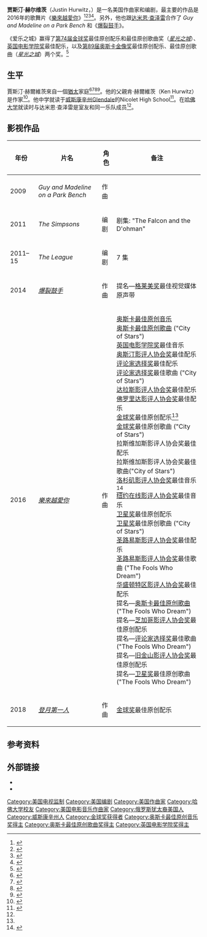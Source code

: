 {{noteTA
|G1=Show
|G2=Movie
|T=zh-hans:贾斯汀·赫尔维茨; zh-hant:賈斯汀·赫維玆
|1=zh-cn:爱乐之城; zh-tw:樂來越愛你; zh-hk:星聲夢裡人
}}
{{Infobox person
| name        =贾斯汀·赫尔维茨<br>Justin Hurwitz
| image       =Justin Hurwitz (30116702391) (cropped).jpg
| caption     = 2016年的赫尔维茨
| birthname   = 
| birth_date  = {{birth date and age|1985|01|22}}
| birth_place = [[美國|美國]][[加利福尼亞州|加利福尼亞州]][[洛杉磯|洛杉磯]]
| death_date  = 
| death_place = 
| education   = 大学
| alma_mater  = 尼科萊特高中<br>[[哈佛大学|哈佛大学]]
| occupation  = 作曲家和编剧
| known_for   = 
| alias       = 
| status      = 
| title       = 
| family      = 
| spouse      = 
| children    = 
| parents     = 肯·赫尔维茨<br>盖儿·赫尔维茨
| relatives   = 
| religion    =
| ethnicity   = [[犹太人|犹太人]]
| salary      = 
| networth    = 
| credits     = 
| agent       = 
| URL         =
}}

'''贾斯汀·赫尔维茨'''（Justin Hurwitz，{{bd|1985年|1月22日||}}）是一名美国作曲家和编剧，最主要的作品是2016年的歌舞片《[[樂來越愛你|樂來越愛你]]》<ref name="deadline.com">{{cite web|url=http://deadline.com/2016/12/emma-stone-la-la-land-damien-chazelle-justin-hurwitz-oscars-interview-1201866006/|title=How 'La La Land' Director Damien Chazelle, His Team & Lionsgate Faced The Music & Resurrected The Original Hollywood Musical|last=D'Alessandro|first=Anthony|date=December 10, 2016|publisher=[[Deadline.com|Deadline.com]]|accessdate=December 12, 2016|archive-date=2017-02-09|archive-url=https://web.archive.org/web/20170209214432/http://deadline.com/2016/12/emma-stone-la-la-land-damien-chazelle-justin-hurwitz-oscars-interview-1201866006/|dead-url=no}}</ref><ref name="yahoo_news">{{cite web|url=https://ca.news.yahoo.com/moonlight-named-best-picture-by-l-a-film-critics-032417581.html|title='Moonlight' Named Best Picture by L.A. Film Critics|work=[[Yahoo!|Yahoo!]]|accessdate=December 12, 2016|archive-date=2018-06-30|archive-url=https://web.archive.org/web/20180630000232/https://ca.news.yahoo.com/moonlight-named-best-picture-by-l-a-film-critics-032417581.html|dead-url=no}}</ref><ref name="atlantic">{{cite web|url=https://www.theatlantic.com/entertainment/archive/2016/12/la-la-land-review-damien-chazelle-ryan-gosling-emma-stone/510092/|title=The Novelty and Nostalgia of 'La La Land'|last=Orr|first=Christopher|date=December 9, 2016|work=[[The_Atlantic|The Atlantic]]|accessdate=December 12, 2016|archive-date=2019-02-22|archive-url=https://web.archive.org/web/20190222172752/https://www.theatlantic.com/entertainment/archive/2016/12/la-la-land-review-damien-chazelle-ryan-gosling-emma-stone/510092/|dead-url=no}}</ref><ref name="wheretowatch">{{cite news|url=https://www.wheretowatch.com/2014/09/whiplash-composer-justin-hurwitz-settles-the-score|title=Whiplash Composer Justin Hurwitz Settles the Score|date=September 23, 2014|author=Bryan Abrams|work=wheretowatch.com|accessdate=2017-01-31|archive-date=2017-10-21|archive-url=https://web.archive.org/web/20171021220036/https://www.wheretowatch.com/2014/09/whiplash-Composer-justin-hurwitz-settles-the-score|dead-url=no}}</ref>。另外，他也跟[[达米恩·查泽雷|达米恩·查泽雷]]合作了 ''Guy and Madeline on a Park Bench'' 和《[[爆裂鼓手|爆裂鼓手]]》。

《爱乐之城》赢得了[[第74届金球奖|第74届金球奖]]最佳原创配乐和最佳原创歌曲奖（''[[星光之城|星光之城]]''）、[[英国电影学院奖|英国电影学院奖]]最佳配乐，以及[[第89届奥斯卡金像奖|第89届奥斯卡金像奖]]最佳原创配乐、最佳原创歌曲（''[[星光之城|星光之城]]''）两个奖。<ref name="#1">{{cite web|title=Justin Hurwitz wins best original score in a motion picture at Golden Globes|url=http://www.hollywoodreporter.com/news/justin-hurwitz-wins-best-original-score-a-motion-picture-golden-globes-2017-960450|work=[[The_Hollywood_Reporter|The Hollywood Reporter]]|access-date=2017-01-31|archive-date=2018-09-06|archive-url=https://web.archive.org/web/20180906124524/https://www.hollywoodreporter.com/news/justin-hurwitz-wins-best-original-score-a-motion-picture-golden-globes-2017-960450|dead-url=no}}</ref>

== 生平 ==
賈斯汀·赫爾維茨來自一個[[猶太|猶太]]家庭<ref>{{Cite news|url=https://www.jweekly.com/2017/02/13/the-tribe-goes-to-the-oscars/|title=The tribe goes to the Oscars|author=|last=Bloom|first=Nate|date=February 13, 2017|work=|newspaper=J. The Jewish News of Northern California|accessdate=June 5, 2018|language=|archive-date=2019-03-31|archive-url=https://web.archive.org/web/20190331181330/https://www.jweekly.com/2017/02/13/the-tribe-goes-to-the-oscars/|dead-url=no}}</ref><ref>{{cite news|url=https://www.jta.org/2017/02/23/arts-entertainment/oscars-2017-7-unexpected-jewish-facts|title=Oscars 2017: 7 unexpected Jewish facts|author=|date=February 23, 2017|work=Jewish Telegraphic Agency|accessdate=|archive-date=2018-06-13|archive-url=https://web.archive.org/web/20180613084744/https://www.jta.org/2017/02/23/arts-entertainment/oscars-2017-7-unexpected-jewish-facts|dead-url=no}}</ref><ref>{{Cite news|url=http://jewishstandard.timesofisrael.com/the-tribe-goes-to-the-oscars-2017/|title=The tribe goes to the Oscars, 2017|author=|date=February 23, 2017|work=|newspaper=Jewish Standard|accessdate=May 20, 2018|language=|archive-date=2018-05-20|archive-url=https://web.archive.org/web/20180520131509/http://jewishstandard.timesofisrael.com/the-tribe-goes-to-the-oscars-2017/|dead-url=no}}</ref><ref>{{Cite web|url=https://www.jta.org/2017/01/24/arts-entertainment/la-la-land-ties-record-with-14-oscar-nominations-including-for-music-by-jewish-composer|title=‘La La Land’ ties record with 14 Oscar nominations, including for music by Jewish composer|accessdate=June 5, 2018|author=|date=January 24, 2017|work=Jewish Telegraphic Agency|publisher=|language=|archive-date=2017-01-26|archive-url=https://web.archive.org/web/20170126040406/http://www.jta.org/2017/01/24/arts-entertainment/la-la-land-ties-record-with-14-oscar-nominations-including-for-music-by-jewish-composer|dead-url=no}}</ref>。他的父親肯·赫爾維茨（Ken Hurwitz）是作家<ref>{{Cite news|url=https://www.jsonline.com/story/entertainment/music/2017/02/17/la-la-lands-justin-hurwitz-composing-music-lifelong-obsession/98029448/|title=Oscar-nominated 'La La Land' composer Justin Hurwitz got his start in Milwaukee|author=|last=Levy|first=Piet|date=February 17, 2017|work=|newspaper=Milwaukee Journal Sentinel|accessdate=June 5, 2018|language=}}</ref>。他中学就读于[[威斯康辛州|威斯康辛州]]Glendale的Nicolet High School<ref>{{cite news|url=http://www.jsonline.com/story/entertainment/movies/2017/01/08/nicolets-justin-hurwitz-wins-2-golden-globes/96325914/|title=Nicolet's Justin Hurwitz wins 2 Golden Globes|date=January 9, 2017|author=Chris Foran|work=[[Milwaukee_Journal_Sentinel|Milwaukee Journal Sentinel]]}}</ref>。在[[哈佛大学|哈佛大学]]就读时与达米恩·查泽雷是室友和同一乐队成员<ref name="wheretowatch" />。

==影视作品==
{| class="wikitable"
|-
! 年份 !! 片名 !! 角色 !! 备注
|-
| 2009 || ''Guy and Madeline on a Park Bench'' || 作曲 ||
|-
| 2011 || ''The Simpsons'' || 编剧 || 剧集: "The Falcon and the D'ohman"
|-
| 2011–15 || ''The League'' || 编剧 || 7 集
|-
| 2014 || ''[[爆裂鼓手|爆裂鼓手]]'' || 作曲 || 提名—[[格莱美奖|格莱美奖]]最佳视觉媒体原声带
|-
| 2016 || ''[[樂來越愛你|樂來越愛你]]'' || 作曲 || [[奥斯卡最佳原创音乐|奥斯卡最佳原创音乐]] <br />[[奥斯卡最佳原创歌曲|奥斯卡最佳原创歌曲]] ("City of Stars") <br />[[英国电影学院奖|英国电影学院奖]]最佳音乐 <br />[[奥斯汀影评人协会奖|奥斯汀影评人协会奖]]最佳配乐<br />[[评论家选择奖|评论家选择奖]]最佳配乐 <br /> [[评论家选择奖|评论家选择奖]]最佳歌曲 ("City of Stars") <br /> [[达拉斯影评人协会奖|达拉斯影评人协会奖]]最佳配乐 <br /> [[佛罗里达影评人协会奖|佛罗里达影评人协会奖]]最佳配乐 <br /> [[金球奖|金球奖]]最佳原创配乐<ref name="#1"/> <br /> [[金球奖|金球奖]]最佳原创歌曲 ("City of Stars")<br /> 拉斯维加斯影评人协会奖最佳配乐 <br /> 拉斯维加斯影评人协会奖最佳歌曲("City of Stars") <br /> [[洛杉矶影评人协会奖|洛杉矶影评人协会奖]]最佳音乐<ref>{{cite web|url=https://ca.news.yahoo.com/l-film-critics-voting-progress-updating-live-184033630.html|title=L.A. Film Critics Name 'Moonlight' Best Picture|work=[[Yahoo!|Yahoo!]]|accessdate=December 12, 2016|archive-date=2021-05-02|archive-url=https://web.archive.org/web/20210502112528/https://ca.news.yahoo.com/l-film-critics-voting-progress-updating-live-184033630.html|dead-url=no}}</ref> <br /> [[纽约在线影评人协会奖|纽约在线影评人协会奖]]最佳音乐 <br /> [[卫星奖|卫星奖]]最佳原创配乐 <br /> [[卫星奖|卫星奖]]最佳原创歌曲 ("City of Stars") <br /> [[圣路易斯影评人协会奖|圣路易斯影评人协会奖]]最佳配乐 <br /> [[圣路易斯影评人协会奖|圣路易斯影评人协会奖]]最佳歌曲 ("The Fools Who Dream") <br /> [[华盛顿特区影评人协会奖|华盛顿特区影评人协会奖]]最佳配乐 <br />提名—[[奥斯卡最佳原创歌曲|奥斯卡最佳原创歌曲]] ("The Fools Who Dream") <br /> 提名—[[芝加哥影评人协会奖|芝加哥影评人协会奖]]最佳原创配乐 <br /> 提名—[[评论家选择奖|评论家选择奖]]最佳歌曲 ("The Fools Who Dream") <br /> 提名—[[旧金山影评人协会奖|旧金山影评人协会奖]]最佳原创配乐 <br />提名—[[卫星奖|卫星奖]]最佳原创歌曲 ("The Fools Who Dream")
|-
| 2018 || ''[[登月第一人|登月第一人]]'' || 作曲 || [[金球奖|金球奖]]最佳原创配乐
|}

==参考资料==
{{reflist|2}}

==外部链接==
* {{IMDb name|3225654}}
* {{douban people|1365264}}

{{奧斯卡最佳原創音樂獎}}
{{金球奖最佳原创配乐奖}}
{{2010年代金球奖最佳原创歌曲}}
{{DEFAULTSORT:Hurwitz, Justin}}
{{Authority control}}
[[Category:美国电视监制|Category:美国电视监制]]
[[Category:美国编剧|Category:美国编剧]]
[[Category:美国作曲家|Category:美国作曲家]]
[[Category:哈佛大学校友|Category:哈佛大学校友]]
[[Category:美国电影音乐作曲家|Category:美国电影音乐作曲家]]
[[Category:俄罗斯犹太裔美国人|Category:俄罗斯犹太裔美国人]]
[[Category:威斯康辛州人|Category:威斯康辛州人]]
[[Category:金球奖获得者|Category:金球奖获得者]]
[[Category:奥斯卡最佳原创音乐奖得主|Category:奥斯卡最佳原创音乐奖得主]]
[[Category:奥斯卡最佳原创歌曲奖得主|Category:奥斯卡最佳原创歌曲奖得主]]
[[Category:英国电影学院奖得主|Category:英国电影学院奖得主]]